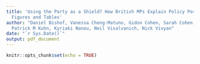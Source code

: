 ```yaml
---
title: 'Using the Party as a Shield? How British MPs Explain Policy Positions to Constituents:
  Figures and Tables'
author: "Daniel Bishof, Vanessa Cheng-Matuno, Gidon Cohen, Sarah Cohen, Florian Foos,
  Patrick M Kuhn, Kyriaki Nanou, Neil Visalvanich, Nick Vivyan"
date: "`r Sys.Date()`"
output: pdf_document
---
```


```r
knitr::opts_chunk$set(echo = TRUE)

```

